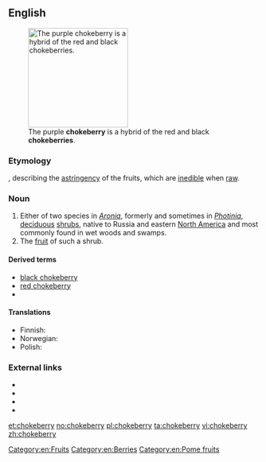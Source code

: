 ==English==
[[Image:Aronia prunifolia0.jpg|thumb|right|200px|The purple '''chokeberry''' is a hybrid of the red and black '''chokeberries'''.]]

===Etymology===
{{compound|choke|berry|lang=en}}, describing the [[astringency]] of the fruits, which are [[inedible]] when [[raw]].

===Noun===
{{en-noun|chokeberries}}
# Either of two species in ''[[Aronia]]'', formerly and sometimes in ''[[Photinia]]'', [[deciduous]] [[shrub]]s, native to Russia and eastern [[North America]] and most commonly found in wet woods and swamps.
# The [[fruit]] of such a shrub.

====Derived terms====
* [[black chokeberry]]
* [[red chokeberry]]
* {{vern|purple chokeberry|pedia=1}}

====Translations====
{{trans-top|fruit of such a shrub}}
* Finnish: {{t|fi|aronia}}
* Norwegian: {{t|no|surbær|n}}
* Polish: {{t|pl|aronia|f}}
{{trans-mid}}
{{trans-bottom}}

===External links===
* {{pedia}}
* {{specieslite|Aronia}}
* {{commonslite|Category:Aronia}}
* {{R:USDA Plants|PHOTI}}

[[Category:en:Fruits]]
[[Category:en:Berries]]
[[Category:en:Pome fruits]]

[[et:chokeberry]]
[[no:chokeberry]]
[[pl:chokeberry]]
[[ta:chokeberry]]
[[vi:chokeberry]]
[[zh:chokeberry]]